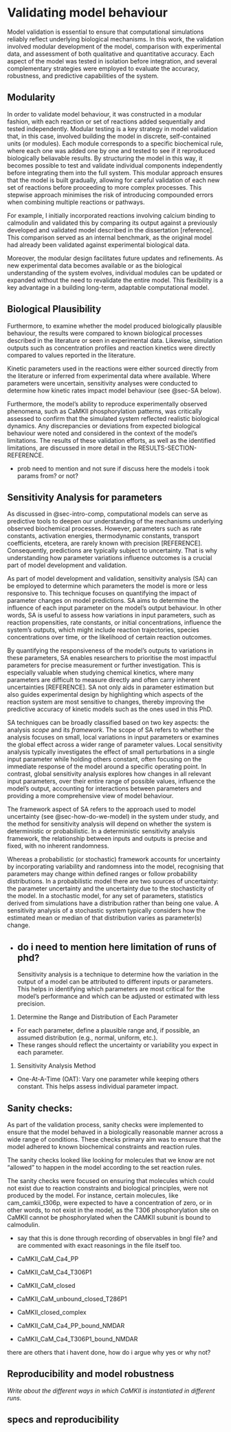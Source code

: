 # Validating model behaviour {#sec-validating-model}
Model validation is essential to ensure that computational simulations reliably reflect underlying biological mechanisms. In this work, the validation involved modular development of the model, comparison with experimental data, and assessment of both qualitative and quantitative accuracy. Each aspect of the model was tested in isolation before integration, and several complementary strategies were employed to evaluate the accuracy, robustness, and predictive capabilities of the system.

## Modularity
In order to validate model behaviour, it was constructed in a modular fashion, with each reaction or set of reactions added sequentially and tested independently. Modular testing is a key strategy in model validation that, in this case, involved building the model in discrete, self-contained units (or modules). Each module corresponds to a specific biochemical rule, where each one was added one by one and tested to see if it reproduced biologically beliavable results. By structuring the model in this way, it becomes possible to test and validate individual components independently before integrating them into the full system. This modular approach ensures that the model is built gradually, allowing for careful validation of each new set of reactions before proceeding to more complex processes. This stepwise approach minimises the risk of introducing compounded errors when combining multiple reactions or pathways.

For example, I initially incorporated reactions involving calcium binding to calmodulin and validated this by comparing its output against a previously developed and validated model described in the dissertation [reference]. This comparison served as an internal benchmark, as the original model had already been validated against experimental biological data. 

Moreover, the modular design facilitates future updates and refinements. As new experimental data becomes available or as the biological understanding of the system evolves, individual modules can be updated or expanded without the need to revalidate the entire model. This flexibility is a key advantage in a building long-term, adaptable computational model.

## Biological Plausibility
Furthermore, to examine whether the model produced biologically plausible behaviour, the results were compared to known biological processes described in the literature or seen in experimental data. Likewise, simulation outputs such as concentration profiles and reaction kinetics were directly compared to values reported in the literature.

Kinetic parameters used in the reactions were either sourced directly from the literature or inferred from experimental data where available. Where parameters were uncertain, sensitivity analyses were conducted to determine how kinetic rates impact model behaviour (see @sec-SA below). 

Furthermore, the model's ability to reproduce experimentally observed phenomena, such as CaMKII phosphorylation patterns, was critically assessed to confirm that the simulated system reflected realistic biological dynamics. Any discrepancies or deviations from expected biological behaviour were noted and considered in the context of the model's limitations. The results of these validation efforts, as well as the identified limitations, are discussed in more detail in the RESULTS-SECTION-REFERENCE.

- prob need to mention and not sure if discuss here the models i took params from? or not?

## Sensitivity Analysis for parameters{#sec-SA}

As discussed in @sec-intro-comp, computational models can serve as predictive tools to deepen our understanding of the mechanisms underlying observed biochemical processes. However, parameters such as rate constants, activation energies, thermodynamic constants, transport coefficients, etcetera, are rarely known with precision [REFERENCE]. Consequently, predictions are typically subject to uncertainty. That is why understanding how parameter variations influence outcomes is a crucial part of model development and validation.

As part of model development and validation, sensitivity analysis (SA) can be employed to determine which parameters the model is more or less responsive to. This technique focuses on  quantifying the impact of parameter changes on model predictions. SA aims to determine the influence of each input parameter on the model's output behaviour. In other words, SA is useful to assess how variations in input parameters, such as reaction propensities, rate constants, or initial concentrations, influence the system's outputs, which might include reaction trajectories, species concentrations over time, or the likelihood of certain reaction outcomes.

By quantifying the responsiveness of the model's outputs to variations in these parameters, SA enables researchers to prioritise the most impactful parameters for precise measurement or further investigation. This is especially valuable when studying chemical kinetics, where many parameters are difficult to measure directly and often carry inherent uncertainties [REFERENCE]. SA not only aids in parameter estimation but also guides experimental design by highlighting which aspects of the reaction system are most sensitive to changes, thereby improving the predictive accuracy of kinetic models such as the ones used in this PhD.

SA techniques can be broadly classified based on two key aspects: the analysis _scope_ and its _framework_. The scope of SA refers to whether the analysis focuses on small, local variations in input parameters or examines the global effect across a wider range of parameter values. Local sensitivity analysis typically investigates the effect of small perturbations in a single input parameter while holding others constant, often focusing on the immediate response of the model around a specific operating point. In contrast, global sensitivity analysis explores how changes in all relevant input parameters, over their entire range of possible values, influence the model's output, accounting for interactions between parameters and providing a more comprehensive view of model behaviour.

The framework aspect of SA refers to the approach used to model uncertainty (see @sec-how-do-we-model) in the system under study, and the method for sensitivity analysis will depend on whether the system is deterministic or probabilistic. In a deterministic sensitivity analysis framework, the relationship between inputs and outputs is precise and fixed, with no inherent randomness. 

Whereas a probabilistic (or stochastic) framework accounts for uncertainty by incorporating variability and randomness into the model, recognising that parameters may change within defined ranges or follow probability distributions. In a probabilistic model there are two sources of uncertainty: the parameter uncertainty and the uncertainty due to the stochasticity of the model. In a stochastic model, for any set of parameters, statistics derived from simulations have a distribution rather than being one value. A sensitivity analysis of a stochastic system typically considers how the estimated mean or median of that distribution varies as parameter(s) change.

- do i need to mention here limitation of runs of phd?
--
Sensitivity analysis is a technique to determine how the variation in the output of a model can be attributed to different inputs or parameters. This helps in identifying which parameters are most critical for the model's performance and which can be adjusted or estimated with less precision.

1. Determine the Range and Distribution of Each Parameter

- For each parameter, define a plausible range and, if possible, an assumed distribution (e.g., normal, uniform, etc.).
- These ranges should reflect the uncertainty or variability you expect in each parameter.

1. Sensitivity Analysis Method

- One-At-A-Time (OAT): Vary one parameter while keeping others constant. This helps assess individual parameter impact.

## Sanity checks:
As part of the validation process, sanity checks were implemented to ensure that the model behaved in a biologically reasonable manner across a wide range of conditions. These checks primary aim was to ensure that the model adhered to known biochemical constraints and reaction rules.

The sanity checks looked like looking for molecules that we know are not "allowed" to happen in the model according to the set reaction rules. 

The sanity checks were focused on ensuring that molecules which could not exist due to reaction constraints and biological principles, were not produced by the model. For instance, certain molecules, like cam_camkii_t306p, were expected to have a concentration of zero, or in other words, to not exist in the model, as the T306 phosphorylation site on CaMKII cannot be phosphorylated when the CAMKII subunit is bound to calmodulin.

- say that this is done through recording of observables in bngl file? and are commented with exact reasonings in the file itself too.

- CaMKII_CaM_Ca4_PP
- CaMKII_CaM_Ca4_T306P1
- CaMKII_CaM_closed
- CaMKII_CaM_unbound_closed_T286P1
- CaMKII_closed_complex 
- CaMKII_CaM_Ca4_PP_bound_NMDAR 
- CaMKII_CaM_Ca4_T306P1_bound_NMDAR

there are others that i havent done, how do i argue why yes or why not? 


## Reproducibility and model robustness
_Write about the different ways in which CaMKII is instantiated in different runs._

## specs and reproducibility